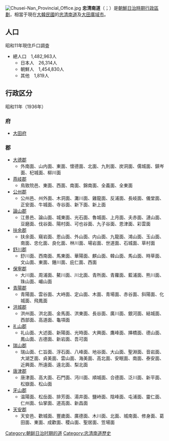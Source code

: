 {{Infobox former subdivision
|native_name = 
|conventional_long_name = 忠清南道
|common_name = 忠南
|subdivision = 道
|nation = 朝鮮總督府
|year_start = 1910年
|event_start = 
|date_start = 
|year_end = 1945年
|event_end = 
|date_end = 
|p1 = 
|flag_p1 = 
|s1 = 
|flag_s1 = 
|image_flag = 
|image_coat = 
|image_map = Chūsei-nan Prefecture (August 15, 1945).png
|image_map_caption = 
|capital = 公州 → 大田
|common_languages       =
|stat_year1             = 1940年
|stat_area1             = 8106.44
|stat_pop1              = 1575945
|political_subdiv = 1府、14郡
|today = {{ROK}}[[大田廣域市|大田廣域市]]、[[忠清南道|忠清南道]]
}}
[[File:Chusei-Nan_Provincial_Office.jpg|thumb]]
'''忠清南道'''（{{jpn|j=忠清南道|hg=ちゅうせいなんどう|rm=Chūsei-nan-dō}}；{{kor|k=충청남도|hj=忠淸南道|rm=Chungcheongnam-do}}）是[[朝鮮日治時期行政區劃|朝鮮日治時期行政區劃]]，相當于現在[[大韓民國|大韓民國]]的[[忠清南道|忠清南道]]及[[大田廣域市|大田廣域市]]。

==人口==
昭和11年現住戶口調査
*總人口　1,482,963人
**日本人　26,314人
**朝鮮人　1,454,830人
**其他　1,819人

==行政区分==
昭和11年（1936年）
===府===
*[[大田廣域市|大田府]]
===郡===
*[[大田廣域市|大德郡]]
**外南面、山内面、東面、懷德面、北面、九則面、炭洞面、儒城面、鎮岑面、杞城面、柳川面
*[[燕岐郡|燕岐郡]]
**鳥致院邑、東面、西面、南面、錦南面、全義面、全東面
*[[公州市|公州郡]]
**公州邑、州外面、木洞面、灘川面、雞龍面、反浦面、長岐面、儀堂面、正安面、牛城面、寺谷面、新下面、新上面
*[[論山市|論山郡]]
**江景邑、論山面、城東面、光石面、魯城面、上月面、夫赤面、漣山面、豆磨面、伐谷面、陽村面、可也谷面、九子谷面、恩津面、彩雲面
*[[扶余郡|扶余郡]]
**扶余面、窺岩面、恩山面、外山面、内山面、九龍面、鴻山面、玉山面、南面、忠化面、良化面、林川面、場岩面、世道面、石城面、草村面
*[[舒川郡|舒川郡]]
**舒川面、西南面、馬東面、華陽面、麒山面、韓山面、馬山面、時草面、文山面、東面、鍾川面、庇仁面、西面
*[[保寧市|保寧郡]]
**大川面、周浦面、鰲川面、川北面、青所面、青蘿面、藍浦面、熊川面、珠山面、嵋山面
*[[青陽郡|青陽郡]]
**青陽面、雲谷面、大峙面、定山面、木面、青場面、赤谷面、斜陽面、化城面、飛鳳面
*[[洪城郡|洪城郡]]
**洪州面、洪北面、金馬面、洪東面、長谷面、廣川面、銀河面、結城面、西部面、高道面、龜項面
*[[礼山郡|礼山郡]]
**礼山面、大述面、新陽面、光時面、大興面、鷹峰面、挿橋面、德山面、鳳山面、古德面、新岩面、吾可面
*[[瑞山市|瑞山郡]]
**瑞山面、仁旨面、浮石面、八峰面、地谷面、大山面、聖淵面、音岩面、大湖芝面、貞美面、雲山面、海美面、高北面、安眠面、南面、泰安面、近興面、所遠面、遠北面、梨北面
*[[唐津郡|唐津郡]]
**唐津面、高大面、石門面、沔川面、順城面、合德面、泛川面、新平面、松嶽面、松山面
*[[牙山郡|牙山郡]]
**温陽面、松岳面、排芳面、湯井面、鹽峙面、陰峰面、屯浦面、靈仁面、仁州面、仙掌面、道高面、新昌面
*[[天安市|天安郡]]
**天安邑、歡城面、豐歲面、廣德面、木川面、北面、城南面、修身面、葛田面、東面、成歡面、稷山面、聖居面、笠場面

{{日本海外领地行政区划}}

[[Category:朝鲜日治时期的道|Category:朝鲜日治时期的道]]
[[Category:忠清南道歷史|Category:忠清南道歷史]]